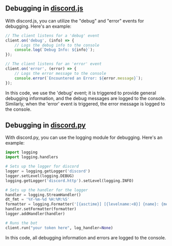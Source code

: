
## Debugging in [**discord.js**](https://old.discordjs.dev/#/docs/discord.js/14.14.1/class/Client?scrollTo=e-debug)
With discord.js, you can utilize the "debug" and "error" events for debugging. Here's an example:

```js
// The client listens for a 'debug' event
client.on('debug', (info) => {
    // Logs the debug info to the console
    console.log(`Debug Info: ${info}`);
});

// The client listens for an 'error' event
client.on('error', (error) => {
    // Logs the error message to the console
    console.error(`Encountered an Error: ${error.message}`);
});
```

In this code, we use the 'debug' event; it is triggered to provide general debugging information, and the debug messages are logged to the console. Similarly, when the 'error' event is triggered, the error message is logged to the console.

## Debugging in [**discord.py**](https://discordpy.readthedocs.io/en/stable/logging.html?highlight=debug)
With discord.py, you can use the logging module for debugging. Here's an example:

```py
import logging
import logging.handlers

# Sets up the logger for discord
logger = logging.getLogger('discord')
logger.setLevel(logging.DEBUG)
logging.getLogger('discord.http').setLevel(logging.INFO)

# Sets up the handler for the logger
handler = logging.StreamHandler()
dt_fmt = '%Y-%m-%d %H:%M:%S'
formatter = logging.Formatter('[{asctime}] [{levelname:<8}] {name}: {message}', dt_fmt, style='{')
handler.setFormatter(formatter)
logger.addHandler(handler)

# Runs the bot
client.run("your token here", log_handler=None)
```
In this code, all debugging information and errors are logged to the console.
